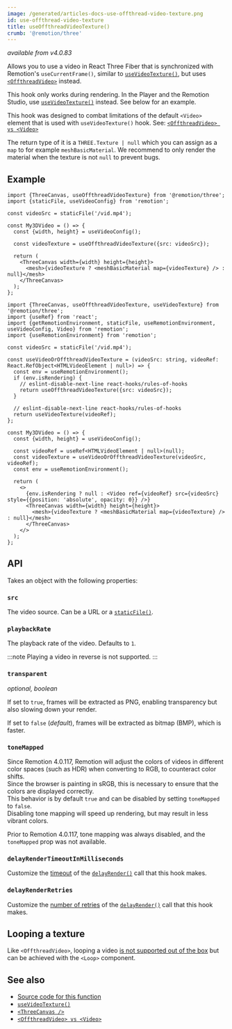 ```yaml
---
image: /generated/articles-docs-use-offthread-video-texture.png
id: use-offthread-video-texture
title: useOffthreadVideoTexture()
crumb: '@remotion/three'
---
```


_available from v4.0.83_

Allows you to use a video in React Three Fiber that is synchronized with Remotion's `useCurrentFrame()`, similar to [`useVideoTexture()`](/docs/use-video-texture), but uses [`<OffthreadVideo>`](/docs/offthreadvideo) instead.

This hook only works during rendering. In the Player and the Remotion Studio, use [`useVideoTexture()`](/docs/use-video-texture) instead. See below for an example.

This hook was designed to combat limitations of the default `<Video>` element that is used with `useVideoTexture()` hook.
See: [`<OffthreadVideo> vs <Video>`](/docs/video-vs-offthreadvideo)

The return type of it is a `THREE.Texture | null` which you can assign as a `map` to for example `meshBasicMaterial`. We recommend to only render the material when the texture is not `null` to prevent bugs.

## Example

```tsx twoslash title="Simple usage (only works during rendering)"
import {ThreeCanvas, useOffthreadVideoTexture} from '@remotion/three';
import {staticFile, useVideoConfig} from 'remotion';

const videoSrc = staticFile('/vid.mp4');

const My3DVideo = () => {
  const {width, height} = useVideoConfig();

  const videoTexture = useOffthreadVideoTexture({src: videoSrc});

  return (
    <ThreeCanvas width={width} height={height}>
      <mesh>{videoTexture ? <meshBasicMaterial map={videoTexture} /> : null}</mesh>
    </ThreeCanvas>
  );
};
```

```tsx twoslash title="Use useVideoTexture() only during rendering"
import {ThreeCanvas, useOffthreadVideoTexture, useVideoTexture} from '@remotion/three';
import {useRef} from 'react';
import {getRemotionEnvironment, staticFile, useRemotionEnvironment, useVideoConfig, Video} from 'remotion';
import {useRemotionEnvironment} from 'remotion';

const videoSrc = staticFile('/vid.mp4');

const useVideoOrOffthreadVideoTexture = (videoSrc: string, videoRef: React.RefObject<HTMLVideoElement | null>) => {
  const env = useRemotionEnvironment();
  if (env.isRendering) {
    // eslint-disable-next-line react-hooks/rules-of-hooks
    return useOffthreadVideoTexture({src: videoSrc});
  }

  // eslint-disable-next-line react-hooks/rules-of-hooks
  return useVideoTexture(videoRef);
};

const My3DVideo = () => {
  const {width, height} = useVideoConfig();

  const videoRef = useRef<HTMLVideoElement | null>(null);
  const videoTexture = useVideoOrOffthreadVideoTexture(videoSrc, videoRef);
  const env = useRemotionEnvironment();

  return (
    <>
      {env.isRendering ? null : <Video ref={videoRef} src={videoSrc} style={{position: 'absolute', opacity: 0}} />}
      <ThreeCanvas width={width} height={height}>
        <mesh>{videoTexture ? <meshBasicMaterial map={videoTexture} /> : null}</mesh>
      </ThreeCanvas>
    </>
  );
};
```

## API

Takes an object with the following properties:

### `src`

The video source. Can be a URL or a [`staticFile()`](/docs/staticfile).

### `playbackRate`

The playback rate of the video. Defaults to `1`.

:::note
Playing a video in reverse is not supported.
:::

### `transparent`

_optional, boolean_

If set to `true`, frames will be extracted as PNG, enabling transparency but also slowing down your render.

If set to `false` (_default_), frames will be extracted as bitmap (BMP), which is faster.

### `toneMapped`<AvailableFrom v="4.0.117" />

Since Remotion 4.0.117, Remotion will adjust the colors of videos in different color spaces (such as HDR) when converting to RGB, to counteract color shifts.  
Since the browser is painting in sRGB, this is necessary to ensure that the colors are displayed correctly.  
This behavior is by default `true` and can be disabled by setting `toneMapped` to `false`.  
Disabling tone mapping will speed up rendering, but may result in less vibrant colors.

Prior to Remotion 4.0.117, tone mapping was always disabled, and the `toneMapped` prop was not available.

### `delayRenderTimeoutInMilliseconds`<AvailableFrom v="4.0.271" />

Customize the [timeout](/docs/delay-render#modifying-the-timeout) of the [`delayRender()`](/docs/delay-render) call that this hook makes.

### `delayRenderRetries`<AvailableFrom v="4.0.271" />

Customize the [number of retries](/docs/delay-render#retrying) of the [`delayRender()`](/docs/delay-render) call that this hook makes.

## Looping a texture

Like `<OffthreadVideo>`, looping a video [is not supported out of the box](/docs/offthreadvideo#looping-a-offthreadvideo) but can be achieved with the `<Loop>` component.

## See also

- [Source code for this function](https://github.com/remotion-dev/remotion/blob/main/packages/three/src/use-offthread-video-texture.ts)
- [`useVideoTexture()`](/docs/use-video-texture)
- [`<ThreeCanvas />`](/docs/three-canvas)
- [`<OffthreadVideo> vs <Video>`](/docs/video-vs-offthreadvideo)
